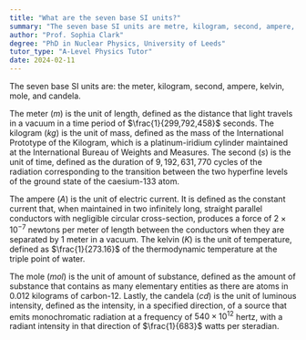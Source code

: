 ```yaml
---
title: "What are the seven base SI units?"
summary: "The seven base SI units are metre, kilogram, second, ampere, kelvin, mole, and candela."
author: "Prof. Sophia Clark"
degree: "PhD in Nuclear Physics, University of Leeds"
tutor_type: "A-Level Physics Tutor"
date: 2024-02-11
---
```


The seven base SI units are: the meter, kilogram, second, ampere, kelvin, mole, and candela.

The meter ($m$) is the unit of length, defined as the distance that light travels in a vacuum in a time period of $\frac{1}{299,792,458}$ seconds. The kilogram ($kg$) is the unit of mass, defined as the mass of the International Prototype of the Kilogram, which is a platinum-iridium cylinder maintained at the International Bureau of Weights and Measures. The second ($s$) is the unit of time, defined as the duration of $9,192,631,770$ cycles of the radiation corresponding to the transition between the two hyperfine levels of the ground state of the caesium-133 atom.

The ampere ($A$) is the unit of electric current. It is defined as the constant current that, when maintained in two infinitely long, straight parallel conductors with negligible circular cross-section, produces a force of $2 \times 10^{-7}$ newtons per meter of length between the conductors when they are separated by $1$ meter in a vacuum. The kelvin ($K$) is the unit of temperature, defined as $\frac{1}{273.16}$ of the thermodynamic temperature at the triple point of water.

The mole ($mol$) is the unit of amount of substance, defined as the amount of substance that contains as many elementary entities as there are atoms in $0.012$ kilograms of carbon-12. Lastly, the candela ($cd$) is the unit of luminous intensity, defined as the intensity, in a specified direction, of a source that emits monochromatic radiation at a frequency of $540 \times 10^{12}$ hertz, with a radiant intensity in that direction of $\frac{1}{683}$ watts per steradian.
    
